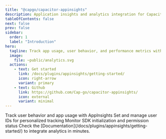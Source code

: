 ```yaml
---
title: "@capgo/capacitor-appinsights"
description: Application insights and analytics integration for Capacitor apps using the Apptopia AppInsights SDK.
tableOfContents: false
next: false
prev: false
sidebar:
  order: 1
  label: "Introduction"
hero:
  tagline: Track app usage, user behavior, and performance metrics with AppInsights integration for your Capacitor apps.
  image:
    file: ~public/analytics.svg
  actions:
    - text: Get started
      link: /docs/plugins/appinsights/getting-started/
      icon: right-arrow
      variant: primary
    - text: Github
      link: https://github.com/Cap-go/capacitor-appinsights/
      icon: external
      variant: minimal
---
```



<CardGrid stagger>
  <Card title="Analytics Tracking" icon="star">
    Track user behavior and app usage with AppInsights
  </Card>
  <Card title="User Identification" icon="heart">
    Set and manage user IDs for personalized tracking
  </Card>
  <Card title="SDK State Management" icon="setting">
    Monitor SDK initialization and permission status
  </Card>
  <Card title="Comprehensive Documentation" icon="open-book">
    Check the [Documentation](/docs/plugins/appinsights/getting-started/) to integrate analytics in minutes.
  </Card>
</CardGrid>
